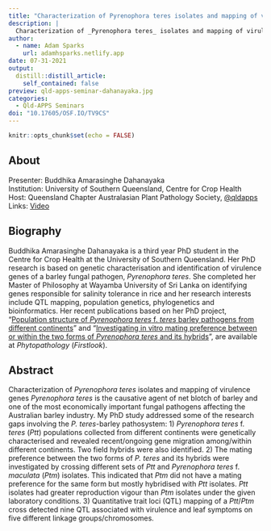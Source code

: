 ```yaml
---
title: "Characterization of Pyrenophora teres isolates and mapping of virulence genes"
description: |
  Characterization of _Pyrenophora teres_ isolates and mapping of virulence genes _Pyrenophora teres_ is the causative agent of net blotch of barley and one of the most economically important fungal pathogens affecting the Australian barley industry. Buddhika discusses her PhD researsch on genetic characterisation and identification of virulence genes of a barley fungal pathogen, _Pyrenophora teres_. Presented for the Queensland Chapter of the Australasian Plant Pathology Society (APPS).
author:
  - name: Adam Sparks
    url: adamhsparks.netlify.app
date: 07-31-2021
output:
  distill::distill_article:
    self_contained: false
preview: qld-apps-seminar-dahanayaka.jpg
categories:
  - Qld-APPS Seminars
doi: "10.17605/OSF.IO/TV9CS"
---
```


```r
knitr::opts_chunk$set(echo = FALSE)
```

## About

Presenter: Buddhika Amarasinghe Dahanayaka\
Institution: University of Southern Queensland, Centre for Crop Health\
Host: Queensland Chapter Australasian Plant Pathology Society, [\@qldapps](https://twitter.com/qldapps)\
Links: [Video](https://youtu.be/cS3cAwU5jOc)

## Biography

Buddhika Amarasinghe Dahanayaka is a third year PhD student in the Centre for Crop Health at the University of Southern Queensland.
Her PhD research is based on genetic characterisation and identification of virulence genes of a barley fungal pathogen, *Pyrenophora teres*.
She completed her Master of Philosophy at Wayamba University of Sri Lanka on identifying genes responsible for salinity tolerance in rice and her research interests include QTL mapping, population genetics, phylogenetics and bioinformatics.
Her recent publications based on her PhD project, "[Population structure of *Pyrenophora teres* f. *teres* barley pathogens from different continents](https://apsjournals.apsnet.org/doi/10.1094/PHYTO-09-20-0390-R?url_ver=Z39.88-2003&rfr_id=ori:rid:crossref.org&rfr_dat=cr_pub%20%200pubmed)" and "[Investigating in vitro mating preference between or within the two forms of *Pyrenophora teres* and its hybrids](https://apsjournals.apsnet.org/doi/abs/10.1094/PHYTO-02-21-0058-R)", are available at *Phytopathology* (*Firstlook*).

## Abstract

Characterization of *Pyrenophora teres* isolates and mapping of virulence genes *Pyrenophora teres* is the causative agent of net blotch of barley and one of the most economically important fungal pathogens affecting the Australian barley industry.
My PhD study addressed some of the research gaps involving the *P. teres*-barley pathosystem: 1) *Pyrenophora teres* f.
*teres* (*Ptt*) populations collected from different continents were genetically characterised and revealed recent/ongoing gene migration among/within different continents.
Two field hybrids were also identified.
2) The mating preference between the two forms of *P. teres* and its hybrids were investigated by crossing different sets of *Ptt* and *Pyrenophora teres* f.
*maculata* (*Ptm*) isolates.
This indicated that *Ptm* did not have a mating preference for the same form but mostly hybridised with *Ptt* isolates.
*Ptt* isolates had greater reproduction vigour than *Ptm* isolates under the given laboratory conditions.
3) Quantitative trait loci (QTL) mapping of a *Ptt*/*Ptm* cross detected nine QTL associated with virulence and leaf symptoms on five different linkage groups/chromosomes.

